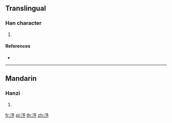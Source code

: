 ==Translingual==

===Han character===
{{Han char|rn=85|rad=水|as=04|sn=7|four=|canj=ENIN}}

# {{defn|Han|sort=水04}}

====References====
* {{Han ref|kx=0609.090|dkj=17180|dj=1002.060|hdz=31576.040|uh=6C7F|ud=27775}}

----

==Mandarin==

===Hanzi===
{{cmn-hanzi|pin=[[xù]] ([[xu4]]), [[yín]] ([[yin2]])|wg=hsü<sup>4</sup>, yin<sup>2</sup>}}

# {{defn|lang=cmn|sort=水04}}

[[fr:汿]]
[[pl:汿]]
[[th:汿]]
[[zh:汿]]